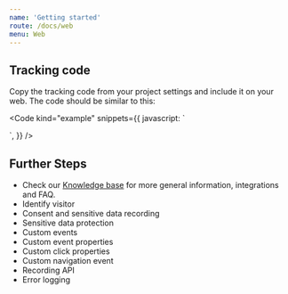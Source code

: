 ```yaml
---
name: 'Getting started'
route: /docs/web
menu: Web
---
```



<Title>Getting started</Title>

## Tracking code

Copy the tracking code from your project settings and include it on your web. The code should be similar to this:

<Code
	kind="example"
	snippets={{
		javascript: `
<script type='text/javascript'>
  window.smartlook||(function(d) {
    var o=smartlook=function(){ o.api.push(arguments)},h=d.getElementsByTagName('head')[0];
    var c=d.createElement('script');o.api=new Array();c.async=true;c.type='text/javascript';
    c.charset='utf-8';c.src='https://web-sdk.smartlook.com/recorder.js';h.appendChild(c);
    })(document);
    smartlook('init', YOUR_PROJECT_KEY, { region: YOUR_REGION });
</script>
`,
	}}
/>

## Further Steps

- Check our <a target="_blank" href="https://help.smartlook.com">Knowledge base</a> for more general information, integrations and FAQ.
- <Link to="/docs/web/identify-visitor" platform="web">
  	Identify visitor
  </Link>
- <Link to="/docs/web/consent-sensitive-data" platform="web">
  	Consent and sensitive data recording
  </Link>
- <Link to="/docs/web/sensitive-data-protection" platform="web">
  	Sensitive data protection
  </Link>
- <Link to="/docs/web/custom-events" platform="web">
  	Custom events
  </Link>
- <Link to="/docs/web/custom-event-props" platform="web">
  	Custom event properties
  </Link>
- <Link to="/docs/web/custom-click-props" platform="web">
  	Custom click properties
  </Link>
- <Link to="/docs/web/custom-navigation-event" platform="web">
  	Custom navigation event
  </Link>
- <Link to="/docs/web/recording-api" platform="web">
  	Recording API
  </Link>
- <Link to="/docs/web/error-logging" platform="web">
  	Error logging
  </Link>
